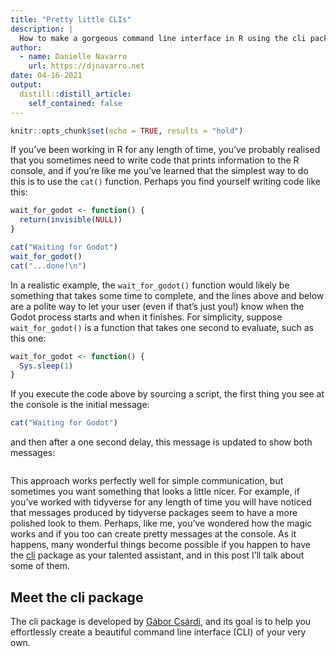 ```yaml
---
title: "Pretty little CLIs"
description: |
  How to make a gorgeous command line interface in R using the cli package.
author:
  - name: Danielle Navarro
    url: https://djnavarro.net
date: 04-16-2021
output:
  distill::distill_article:
    self_contained: false
---
```



```r
knitr::opts_chunk$set(echo = TRUE, results = "hold")
```

If you've been working in R for any length of time, you've probably realised that you sometimes need to write code that prints information to the R console, and if you're like me you've learned that the simplest way to do this is to use the `cat()` function. Perhaps you find yourself writing code like this:

```r
wait_for_godot <- function() {
  return(invisible(NULL))
}
```

```r
cat("Waiting for Godot")
wait_for_godot()
cat("...done!\n")
```
In a realistic example, the `wait_for_godot()` function would likely be something that takes some time to complete, and the lines above and below are a polite way to let your user (even if that's just you!) know when the Godot process starts and when it finishes. For simplicity, suppose `wait_for_godot()` is a function that takes one second to evaluate, such as this one:

```r
wait_for_godot <- function() {
  Sys.sleep(1)
}
```

If you execute the code above by sourcing a script, the first thing you see at the console is the initial message:

```r
cat("Waiting for Godot")
```

and then after a one second delay, this message is updated to show both messages:

```r
```

This approach works perfectly well for simple communication, but sometimes you want something that looks a little nicer. For example, if you've worked with tidyverse for any length of time you will have noticed that messages produced by tidyverse packages seem to have a more polished look to them. Perhaps, like me, you've wondered how the magic works and if you too can create pretty messages at the console. As it happens, many wonderful things become possible if you happen to have the [cli](https://cli.r-lib.org) package as your talented assistant, and in this post I'll talk about some of them.

## Meet the cli package

The cli package is developed by [Gábor Csárdi](https://twitter.com/GaborCsardi), and its goal is to help you effortlessly create a beautiful command line interface (CLI) of your very own.
